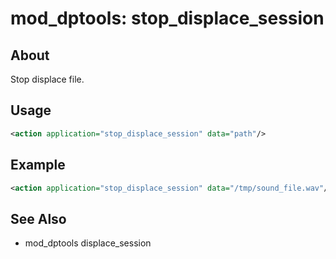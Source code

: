 
# mod_dptools: stop_displace_session 

 

## About

Stop displace file.


## Usage

```xml
<action application="stop_displace_session" data="path"/>
```

## Example

```xml
<action application="stop_displace_session" data="/tmp/sound_file.wav"/>
```

## See Also

* mod\_dptools displace\_session


